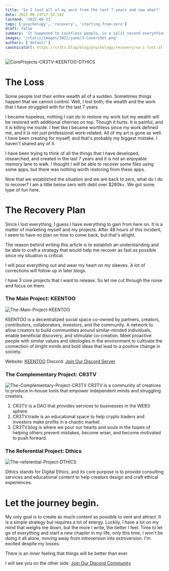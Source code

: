 ```yaml
---
title: 'So I lost all of my work from the last 7 years and now what?'
date: 2022-06-23T17:32:14Z
lastmod: '2022-06-23'
tags: ['psychology', 'recovery', 'starting-from-zero']
draft: false
summary: 'It happened to countless people, in a split second everything vanishes and we cannot do anything about it. Since, it is inventible to restore all of our resources then what should we do?'
images: '/static/images/2022/june/3-CoversSet.png'
authors: ['default']
canonicalUrl: https://cr3tv.blog/blog/psychology/recovery/so-i-lost-all-my-work-from-the-last-7-years-now-what
---
```


![CoreProjects-CR3TV-KEENTOO-DTHICS](/static/images/2022/june/3-CoversSet.png)

# The Loss

Some people lost their entire wealth all of a sudden. Sometimes things happen that we cannot control. Well, I lost both; the wealth and the work that I have struggled with for the last 7 years. 

I became hopeless, nothing I can do to restore my work but my wealth will be restored with additional cherries on top. Though it hurts. It is painful, and it is killing me inside. I feel like I became worthless since my work defined me, and it is not just professional work-related. All of my art is gone as well. I have been creating for myself, and that's probably my biggest mistake. I haven't shared any of it. 

I have been trying to think of all the things that I have developed, researched, and created in the last 7 years and it is not an enjoyable memory lane to walk. I thought I will be able to recover some files using some apps, but there was nothing worth restoring from these apps. 

Now that we established the situation and we are back to zero, what do I do to recover? I am a little below zero with debt over $280k+. We got some type of fun here.

# The Recovery Plan

Since I lost everything, I guess I have everything to gain from here on. It is a matter of marketing myself and my projects. After 48 hours of this incident, I seem to have no plan on how to come back, but that's alright. 

The reason behind writing this article is to establish an understanding and be able to craft a strategy that would help me recover as fast as possible since my situation is critical. 

I will pour everything out and wear my heart on my sleeves. A lot of corrections will follow up in later blogs.

I have 3 core projects that I want to release. So let me cut through the noise and focus on them. 

### The Main Project: KEENTOO

![The-Main-Project-KEENTOO](/static/images/2022/june/KEENTOO.png)

KEENTOO is a decentralized social space co-owned by partners, creators, contributors, collaborators, investors, and the community. A network to allow creators to build communities around similar-minded individuals, enable beneficial discovery, and stimulate co-creation. Meet proactive people with similar values and ideologies in the environment to cultivate the connection of bright minds and bold ideas that lead to a positive change in society. 

Website: [KEENTOO](https://keentoo.com/)
Discord: [Join Our Discord Server](https://discord.gg/E6c2KUztD3)

### The Complementary Project: CR3TV

![The-Complementary-Project-CR3TV](/static/images/2022/june/CR3TV.png)
CR3TV is a community of creatives to produce in-house tools that empower independent minds and struggling creators.

1. CR3TV is a DAO that provides services to businesses in the WEB3 sphere.
2. CR3TV.trade is an educational space to help crypto traders and investors make profits in a chaotic market.
3. CR3TV.blog is where we pour our hearts and souls  in the hopes of helping others prevent mistakes, become wiser, and become motivated to push forward.

### The Referential Project: Dthics

![The-referential-Project-DTHICS](/static/images/2022/june/Dthics.png)

Dthics stands for Digital Ethics, and its core purpose is to provide consulting services and educational content to help creators design and craft ethical experiences.


# Let the journey begin.


My only goal is to create as much content as possible to vent and attract. It is a simple strategy but requires a lot of energy. Luckily, I have a lot on my mind that weighs me down, but the more I write, the better I feel.
Time to let go of everything and start a new chapter in my life,  only this time, I won't be doing it all alone, moving away from introversion into extroversion.
I'm excited despite my losses. 

There is an inner feeling that things will be better than ever.


I will see you on the other side. 
[Join Our Discord Community](https://discord.gg/E6c2KUztD3)